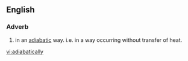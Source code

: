 ==English==

===Adverb===
{{en-adv}}



# {{science}} in an [[adiabatic]] way. i.e. in a way occurring without transfer of heat.

[[vi:adiabatically]]